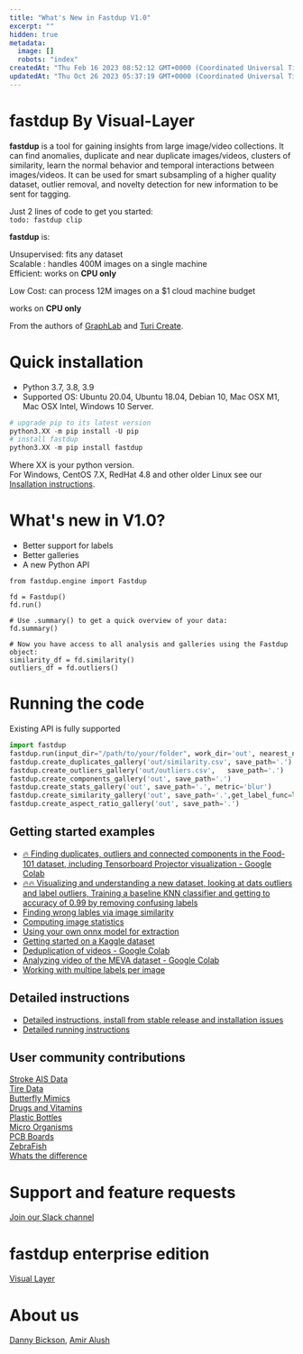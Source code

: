 ```yaml
---
title: "What's New in Fastdup V1.0"
excerpt: ""
hidden: true
metadata: 
  image: []
  robots: "index"
createdAt: "Thu Feb 16 2023 08:52:12 GMT+0000 (Coordinated Universal Time)"
updatedAt: "Thu Oct 26 2023 05:37:19 GMT+0000 (Coordinated Universal Time)"
---
```

# fastdup By Visual-Layer

 **fastdup** is a tool for gaining insights from large image/video collections. It can find anomalies, duplicate and near duplicate images/videos, clusters of similarity, learn the normal behavior and temporal interactions between images/videos. It can be used for smart subsampling of a higher quality dataset,  outlier removal, and novelty detection for new information to be sent for tagging. 

Just 2 lines of code to get you started:  
`todo: fastdup clip`

**fastdup** is:

Unsupervised: fits any dataset  
Scalable : handles 400M images on a single machine  
Efficient: works on **CPU only**

Low Cost: can process 12M images on a $1 cloud machine budget

works on **CPU only** 

 From the authors of [GraphLab](https://github.com/jegonzal/PowerGraph) and [Turi Create](https://github.com/apple/turicreate).

# Quick installation

- Python 3.7, 3.8, 3.9 
- Supported OS: Ubuntu 20.04, Ubuntu 18.04, Debian 10, Mac OSX M1,  Mac OSX Intel, Windows 10 Server.

```python
# upgrade pip to its latest version
python3.XX -m pip install -U pip
# install fastdup
python3.XX -m pip install fastdup
```

Where XX is your python version.  
For Windows, CentOS 7.X, RedHat 4.8 and other older Linux see our [Insallation instructions](./INSTALL.md).

# What's new in V1.0?

- Better support for labels
- Better galleries
- A new Python API

```
from fastdup.engine import Fastdup

fd = Fastdup()
fd.run()

# Use .summary() to get a quick overview of your data:
fd.summary()

# Now you have access to all analysis and galleries using the Fastdup object:
similarity_df = fd.similarity()
outliers_df = fd.outliers()
```

# Running the code

Existing API is fully supported

```python
import fastdup
fastdup.run(input_dir="/path/to/your/folder", work_dir='out', nearest_neighbors_k=5, turi_param='ccthreshold=0.96')    #main running function.
fastdup.create_duplicates_gallery('out/similarity.csv', save_path='.')     #create a visual gallery of found duplicates
fastdup.create_outliers_gallery('out/outliers.csv',   save_path='.')       #create a visual gallery of anomalies
fastdup.create_components_gallery('out', save_path='.')                    #create visualiaiton of connected components
fastdup.create_stats_gallery('out', save_path='.', metric='blur')          #create visualization of images stastics (for example blur)
fastdup.create_similarity_gallery('out', save_path='.',get_label_func=lambda x: x.split('/')[-2])     #create visualization of top_k similar images assuming data have labels which are in the folder name
fastdup.create_aspect_ratio_gallery('out', save_path='.')                  #create aspect ratio gallery
```

## Getting started examples

- [🔥 Finding duplicates, outliers and connected components in the Food-101 dataset, including Tensorboard Projector visualization - Google Colab](https://bit.ly/3ydvtVJ)
- [🔥🔥 Visualizing and understanding a new dataset, looking at dats outliers and label outliers, Training a baseline KNN classifier and getting to accuracy of 0.99 by removing confusing labels](https://www.kaggle.com/code/graphlab/horse-pork-meat-fastdup)  
- [Finding wrong lables via image similarity](./examples/fastdup_wrong_labels.ipynb)
- [Computing image statistics](./examples/fastdup_image_stats.ipynb)
- [Using your own onnx model for extraction](./examples/fastdup_model_support.ipynb)
- [Getting started on a Kaggle dataset](https://bit.ly/3OUqj7u)
- [Deduplication of videos - Google Colab](https://github.com/visualdatabase/fastdup/tree/main/examples/fastdup_video.ipynb)
- [Analyzing video of the MEVA dataset - Google Colab](https://bit.ly/3yE29ZW)
- [Working with multipe labels per image](https://github.com/visualdatabase/fastdup/blob/main/examples/fastdup_peta.ipynb)

## Detailed instructions

- [Detailed instructions, install from stable release and installation issues](https://bit.ly/3yDc2qw)
- [Detailed running instructions](https://bit.ly/3OFLlY5)

## User community contributions

[Stroke AIS Data](https://www.kaggle.com/code/mpwolke/stroke-ais-fastdup)  
[Tire Data](https://www.kaggle.com/code/taranmarley/fastdup-image-insights)  
[Butterfly Mimics](https://www.kaggle.com/code/mpwolke/butterfly-mimics-fastdup)  
[Drugs and Vitamins](https://www.kaggle.com/code/mpwolke/drugs-and-vitamins-fastdup)  
[Plastic Bottles](https://www.kaggle.com/code/mpwolke/plastic-bottles-fastdup)  
[Micro Organisms](https://www.kaggle.com/code/mpwolke/micro-organism-fastdup)  
[PCB Boards](https://www.kaggle.com/code/mpwolke/pcb-boards-fastdup)  
[ZebraFish](https://www.kaggle.com/code/mpwolke/danio-rerio-zebrafish-fastdup)  
[Whats the difference](https://www.kaggle.com/code/ovednagar/whats-the-difference)

# Support and feature requests

<a href="https://bit.ly/3OLojyT">Join our Slack channel</a>

# fastdup enterprise edition

 <a href="https://www.visual-layer.com">Visual Layer</a>

# About us

<a href="https://www.linkedin.com/in/dr-danny-bickson-835b32">Danny Bickson</a>, <a href="https://www.linkedin.com/in/amiralush">Amir Alush</a><br>

</div>
